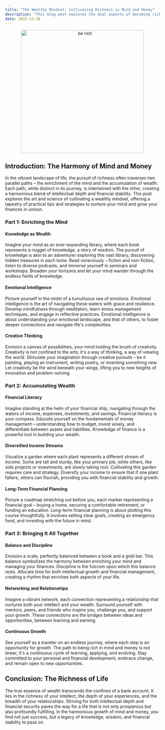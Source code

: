 ```yaml
---
title: "The Wealthy Mindset: Cultivating Richness in Mind and Money"
description: "This blog post explores the dual aspects of becoming rich - enriching the mind and accumulating wealth. It provides insights and strategies for achieving intellectual and financial prosperity."
date: 2023-12-30
---
```


<center>
  <img src="/images/be rich.png" alt="be rich" width="400" />
</center>

## Introduction: The Harmony of Mind and Money

In the vibrant landscape of life, the pursuit of richness often traverses two parallel paths – the enrichment of the mind and the accumulation of wealth. Each path, while distinct in its journey, is intertwined with the other, creating a harmonious blend of intellectual depth and financial stability. This post explores the art and science of cultivating a wealthy mindset, offering a tapestry of practical tips and strategies to nurture your mind and grow your finances in unison.

### Part 1: Enriching the Mind

#### Knowledge as Wealth

Imagine your mind as an ever-expanding library, where each book represents a nugget of knowledge, a story of wisdom. The pursuit of knowledge is akin to an adventurer exploring this vast library, discovering hidden treasures in each tome. Read voraciously – fiction and non-fiction, listen to diverse podcasts, and immerse yourself in seminars and workshops. Broaden your horizons and let your mind wander through the endless fields of knowledge.

#### Emotional Intelligence

Picture yourself in the midst of a tumultuous sea of emotions. Emotional intelligence is the art of navigating these waters with grace and resilience. Develop mindfulness through meditation, learn stress management techniques, and engage in reflective practices. Emotional intelligence is about understanding your emotional landscape, and that of others, to foster deeper connections and navigate life's complexities.

#### Creative Thinking

Envision a canvas of possibilities, your mind holding the brush of creativity. Creativity is not confined to the arts; it's a way of thinking, a way of viewing the world. Stimulate your imagination through creative pursuits – be it painting, playing an instrument, writing poetry, or inventing something new. Let creativity be the wind beneath your wings, lifting you to new heights of innovation and problem-solving.

### Part 2: Accumulating Wealth

#### Financial Literacy

Imagine standing at the helm of your financial ship, navigating through the waters of income, expenses, investments, and savings. Financial literacy is your compass. Educate yourself on the fundamentals of money management – understanding how to budget, invest wisely, and differentiate between assets and liabilities. Knowledge of finance is a powerful tool in building your wealth.

#### Diversified Income Streams

Visualize a garden where each plant represents a different stream of income. Some are tall and sturdy, like your primary job, while others, like side projects or investments, are slowly taking root. Cultivating this garden requires care and strategy. Diversify your income to ensure that if one plant falters, others can flourish, providing you with financial stability and growth.

#### Long-Term Financial Planning

Picture a roadmap stretching out before you, each marker representing a financial goal – buying a home, securing a comfortable retirement, or funding an education. Long-term financial planning is about plotting this course thoughtfully. It involves setting clear goals, creating an emergency fund, and investing with the future in mind.

### Part 3: Bringing It All Together

#### Balance and Discipline

Envision a scale, perfectly balanced between a book and a gold bar. This balance symbolizes the harmony between enriching your mind and managing your finances. Discipline is the fulcrum upon which this balance rests. Allocate time for both intellectual growth and financial management, creating a rhythm that enriches both aspects of your life.

#### Networking and Relationships

Imagine a vibrant network, each connection representing a relationship that nurtures both your intellect and your wealth. Surround yourself with mentors, peers, and friends who inspire you, challenge you, and support your growth. These connections are the bridges between ideas and opportunities, between learning and earning.

#### Continuous Growth

See yourself as a traveler on an endless journey, where each step is an opportunity for growth. The path to being rich in mind and money is not linear; it's a continuous cycle of learning, applying, and evolving. Stay committed to your personal and financial development, embrace change, and remain open to new opportunities.

## Conclusion: The Richness of Life

The true essence of wealth transcends the confines of a bank account. It lies in the richness of your intellect, the depth of your experiences, and the breadth of your relationships. Striving for both intellectual depth and financial security paves the way for a life that is not only prosperous but also profoundly fulfilling. In the harmonious growth of mind and money, you find not just success, but a legacy of knowledge, wisdom, and financial stability to pass on.
